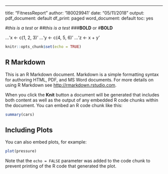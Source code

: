 ---
title: "FitnessReport"
author: '180029941'
date: "05/11/2018"
output:
  pdf_document: default
    df_print: paged
    word_document: default
toc: yes
  
#*this is a test*  or 
##_this is a test_
###**BOLD** or 
#__BOLD__

...'x <- c(1, 2, 3)'
...'y <- c(4, 5, 6)'
...'z <- x + y'


```r
knitr::opts_chunk$set(echo = TRUE)
```

## R Markdown

This is an R Markdown document. Markdown is a simple formatting syntax for authoring HTML, PDF, and MS Word documents. For more details on using R Markdown see <http://rmarkdown.rstudio.com>.

When you click the **Knit** button a document will be generated that includes both content as well as the output of any embedded R code chunks within the document. You can embed an R code chunk like this:

```r
summary(cars)
```

## Including Plots

You can also embed plots, for example:

```r
plot(pressure)
```

Note that the `echo = FALSE` parameter was added to the code chunk to prevent printing of the R code that generated the plot.
